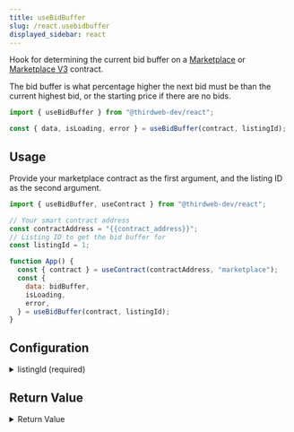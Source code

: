 ```yaml
---
title: useBidBuffer
slug: /react.usebidbuffer
displayed_sidebar: react
---
```



Hook for determining the current bid buffer on a [Marketplace](https://thirdweb.com/thirdweb.eth/Marketplace)
or [Marketplace V3](https://thirdweb.com/thirdweb.eth/MarketplaceV3) contract.

The bid buffer is what percentage higher the next bid must be than the current highest bid, or the starting price if there are no bids.

```jsx
import { useBidBuffer } from "@thirdweb-dev/react";

const { data, isLoading, error } = useBidBuffer(contract, listingId);
```

## Usage

Provide your marketplace contract as the first argument, and the listing ID as the second argument.

```jsx
import { useBidBuffer, useContract } from "@thirdweb-dev/react";

// Your smart contract address
const contractAddress = "{{contract_address}}";
// Listing ID to get the bid buffer for
const listingId = 1;

function App() {
  const { contract } = useContract(contractAddress, "marketplace");
  const {
    data: bidBuffer,
    isLoading,
    error,
  } = useBidBuffer(contract, listingId);
}
```

## Configuration

<details>
  <summary>listingId (required)</summary>
  <div>

### listingId (required)

The listing ID of the item that you want to get the bid buffer for.

The listing must be an auction (or english auction) listing, the hook will populate the `error` property if it is not.

```ts
import { useBidBuffer, useContract } from "@thirdweb-dev/react";

// Your smart contract address
const contractAddress = "{{contract_address}}";
// highlight-next-line
const listingId = "{{listing_id}}";

function App() {
  const { contract } = useContract(contractAddress, "marketplace");
  const {
    data: bidBuffer,
    isLoading,
    error,
  } = useBidBuffer(
    contract,
    // highlight-next-line
    listingId,
  );
}
```

</div>
</details>

## Return Value

<details>
  <summary>Return Value</summary>
  <div>

The hook's `data` property, once loaded, returns a `BigNumber` value representing the current bid buffer.

```ts
bidBuffer: BigNumber;
```

The `bidBuffer` value returned is in percentage format.
For example, a value of `500` means that the next bid must be 5% higher than the current highest bid.

</div>
</details>
